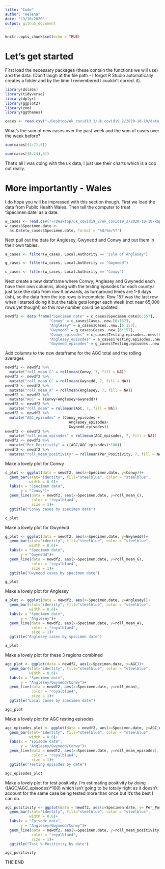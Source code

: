 ```yaml
---
title: "Code"
author: "Helena"
date: "13/10/2020"
output: github_document
---
```


```r
knitr::opts_chunk$set(echo = TRUE)
```

# Let's get started

First load the necessary packages (these contain the functions we will use) and the data. (Don't laugh at the file path - I forgot R Studio automatically creates a folder and by the time I remembered I couldn't correct it).

```r
library(dslabs)
library(tidyverse)
library(dplyr)
library(ggplot2)
library(zoo)
library(ggthemes)

cases <- read.csv("~/Desktop/uk_covid19_2/uk_covid19_2/2020-10-10/data_2020-Oct-09.csv")
```

What's the sum of new cases over the past week and the sum of cases over the week before?

```r
sum(cases[(1:7),5])

sum(cases[(8:14),5])
```

That's all I was doing with the uk data, I just use their charts which is a cop out really.

# More importantly - Wales

I do hope you will be impressed with this section though. First we load the data from Public Health Wales. Then tell the computer to treat 'Specimen.date' as a date. 

```r
w_cases <- read.csv("~/Desktop/uk_covid19_2/uk_covid19_2/2020-10-10/Rapid COVID-19 surveillance data(1).csv", header=TRUE)
w_cases$Specimen.date <- 
  as.Date(w_cases$Specimen.date, format = "%d/%m/%Y")
```

Next pull out the data for Anglesey, Gwynedd and Conwy and put them in their own tables.

```r
a_cases <- filter(w_cases, Local.Authority == "Isle of Anglesey")

g_cases <- filter(w_cases, Local.Authority == "Gwynedd")

c_cases <- filter(w_cases, Local.Authority == "Conwy")
```

Next create a new dataframe where Conwy, Anglesey and Gwynedd each have their own columns, along with the testing episodes for each county.I just take the data from row 6 onwards, as turnaround times are 1-6 days (ish), so the data from the top rows is incomplete. Row 157 was the last row when I started doing it but the table gets longer each week (not near 65,000 rows yet though!) so this row number could be updated.

```r
newdf2 <- data.frame("Specimen date" = c_cases$Specimen.date[6:157],
                    "Conwy" = c_cases$Cases..new.[6:157],
                    "Anglesey" = a_cases$Cases..new.[6:157],
                    "Gwynedd" = g_cases$Cases..new.[6:157],
                    "Conwy_episodes" = c_cases$Testing.episodes..new.[6:157],
                    "Anglesey_episodes" = a_cases$Testing.episodes..new.[6:157],
                    "Gwynedd_episodes" = g_cases$Testing.episodes..new.[6:157])
```

Add columns to the new dataframe for the AGC total and the rolling averages

```r
newdf2 <- newdf2 %>% 
  mutate("roll_mean_C" = rollmean(Conwy, 7, fill = NA))
newdf2 <- newdf2 %>% 
  mutate("roll_mean_G" = rollmean(Gwynedd, 7, fill = NA))
newdf2 <- newdf2 %>% 
  mutate("roll_mean_A" = rollmean(Anglesey, 7, fill = NA))
newdf2 <- newdf2 %>% 
  mutate("AGC" = (Conwy+Anglesey+Gwynedd))
newdf2 <- newdf2 %>% 
  mutate("roll_mean" = rollmean(AGC, 7, fill = NA))
newdf2 <- newdf2 %>% 
  mutate("AGC_episodes" = (Conwy_episodes +
                             Anglesey_episodes+
                             Gwynedd_episodes))
newdf2 <- newdf2 %>% 
  mutate("roll_mean_episodes" = rollmean(AGC_episodes, 7, fill = NA))
newdf2 <- newdf2 %>% 
  mutate("Per_Positivity" = ((AGC/AGC_episodes)*100))
newdf2 <- newdf2 %>% 
  mutate("roll_mean_positivity" = rollmean(Per_Positivity, 7, fill = NA))
```

Make a lovely plot for Conwy
```r
c_plot <- ggplot(data = newdf2, aes(x=Specimen.date, y=Conwy))+
  geom_bar(stat="identity", fill="steelblue", color = "steelblue",
           width = 0.6)+
  labs(x = "Specimen date",
       y = "Conwy")+
  geom_line(data = newdf2, aes(x=Specimen.date, y=roll_mean_C), 
            color = "royalblue4",
            size = 1)+
  ggtitle("Conwy cases by specimen date")

c_plot
```
Make a lovely plot for Gwynedd
```r
g_plot <- ggplot(data = newdf2, aes(x=Specimen.date, y=Gwynedd))+
  geom_bar(stat="identity", fill="steelblue", color = "steelblue",
           width = 0.6)+
  labs(x = "Specimen date",
       y = "Gwynedd")+
  geom_line(data = newdf2, aes(x=Specimen.date, y=roll_mean_G), 
            color = "royalblue4",
            size = 1)+
  ggtitle("Gwynedd cases by specimen date")

g_plot
```
Make a lovely plot for Anglesey
```r
a_plot <- ggplot(data = newdf2, aes(x=Specimen.date, y=Anglesey))+
  geom_bar(stat="identity", fill="steelblue", color = "steelblue",
           width = 0.6)+
  labs(x = "Specimen date",
       y = "Anglesey")+
  geom_line(data = newdf2, aes(x=Specimen.date, y=roll_mean_A), 
            color = "royalblue4",
            size = 1)+
  ggtitle("Anglesey cases by specimen date")

a_plot
```
Make a lovely plot for these 3 regions combined
```r
agc_plot <- ggplot(data = newdf2, aes(x=Specimen.date, y=AGC))+
  geom_bar(stat="identity", fill="steelblue", color = "steelblue",
           width = 0.6)+
  labs(x = "Specimen date",
       y = "Anglesey/Gwynedd/Conwy")+
  geom_line(data = newdf2, aes(x=Specimen.date, y=roll_mean), 
            color = "royalblue4",
            size = 1)+
  ggtitle("Local cases by specimen date")

agc_plot
```
Make a lovely plot for AGC testing episodes
```r
agc_episodes_plot <- ggplot(data = newdf2, aes(x=Specimen.date, y=AGC_episodes))+
  geom_bar(stat="identity", fill="steelblue", color = "steelblue",
           width = 0.6)+
  labs(x = "Episode date",
       y = "Anglesey/Gwynedd/Conwy")+
  geom_line(data = newdf2, aes(x=Specimen.date, y=roll_mean_episodes), 
            color = "royalblue4",
            size = 1)+
  ggtitle("Testing episodes by date")

agc_episodes_plot
```
Make a lovely plot for test positivity. I'm estimating positivity by doing ((AGC/AGC_episodes)*100) which isn't going to be totally right as it doesn't account for the same case being tested more than once but it's the best I can do.
```r
agc_positivity <- ggplot(data = newdf2, aes(x=Specimen.date, y= Per_Positivity))+
  geom_bar(stat="identity", fill="steelblue", color = "steelblue",
           width = 0.6)+
  labs(x = "Episode date",
       y = "Anglesey/Gwynedd/Conwy")+
  geom_line(data = newdf2, aes(x=Specimen.date, y=roll_mean_positivity), 
            color = "royalblue4",
            size = 1)+
  ggtitle("Test % Positivity by date")

agc_positivity
```

THE END
